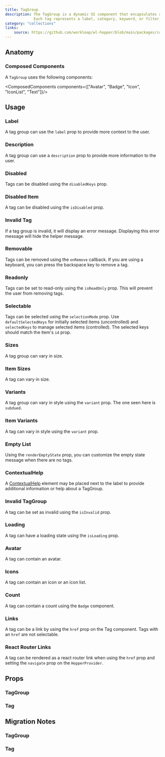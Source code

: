 ```yaml
---
title: TagGroup
description: The TagGroup is a dynamic UI component that encapsulates a collection of tags.
             Each tag represents a label, category, keyword, or filter, and can be used for various groupings
category: "collections"
links:
    source: https://github.com/workleap/wl-hopper/blob/main/packages/components/src/tag/src/TagGroup.tsx
---
```


<Example src="tag/docs/tag-group/preview" />

## Anatomy

### Composed Components

A `TagGroup` uses the following components:

<ComposedComponents components={["Avatar", "Badge", "Icon", "IconList", "Text"]}/>

## Usage

### Label

A tag group can use the `label` prop to provide more context to the user.

<Example src="tag/docs/tag-group/label" />

### Description

A tag group can use a `description` prop to provide more information to the user.

<Example src="tag/docs/tag-group/description" />

### Disabled

Tags can be disabled using the `disabledKeys` prop.

<Example src="tag/docs/tag-group/disabled" />

### Disabled Item

A tag can be disabled using the `isDisabled` prop.

<Example src="tag/docs/tag-group/item/disabled" />

### Invalid Tag

If a tag group is invalid, it will display an error message. Displaying this error message will hide the helper message.

<Example src="tag/docs/tag-group/invalid" />

### Removable

Tags can be removed using the `onRemove` callback.
If you are using a keyboard, you can press the backspace key to remove a tag.

<Example src="tag/docs/tag-group/removable" />

### Readonly

Tags can be set to read-only using the `isReadOnly` prop. This will prevent the user from removing tags.

<Example src="tag/docs/tag-group/readonly" />

### Selectable

Tags can be selected using the `selectionMode` prop.
Use `defaultSelectedKeys` for initially selected items (uncontrolled) and `selectedKeys` to manage selected items (controlled).
The selected keys should match the item's `id` prop.

<Example src="tag/docs/tag-group/selectable" />

### Sizes

A tag group can vary in size.

<Example src="tag/docs/tag-group/sizes" />

### Item Sizes

A tag can vary in size.

<Example src="tag/docs/tag-group/item/sizes" />

### Variants

A tag group can vary in style using the `variant` prop. The one seen here is `subdued`.

<Example src="tag/docs/tag-group/variants" />

### Item Variants

A tag can vary in style using the `variant` prop.

<Example src="tag/docs/tag-group/item/variants" />

### Empty List

Using the `renderEmptyState` prop, you can customize the empty state message when there are no tags.

<Example src="tag/docs/tag-group/empty" />

### ContextualHelp

A [ContextualHelp](/components/ContextualHelp) element may be placed next to the label to provide additional information or help about a TagGroup.

<Example src="tag/docs/tag-group/ContextualHelp" />

### Invalid TagGroup

A tag can be set as invalid using the `isInvalid` prop.

<Example src="tag/docs/tag-group/item/invalid" />

### Loading

A tag can have a loading state using the `isLoading` prop.

<Example src="tag/docs/tag-group/item/loading" />

### Avatar

A tag can contain an avatar.

<Example src="tag/docs/tag-group/item/avatar" />

### Icons

A tag can contain an icon or an icon list.

<Example src="tag/docs/tag-group/item/icons" />

### Count

A tag can contain a count using the `Badge` component.

<Example src="tag/docs/tag-group/item/count" />

### Links

A tag can be a link by using the `href` prop on the Tag component. Tags with an `href` are not selectable.

<Example src="tag/docs/tag-group/item/links" />

### React Router Links

A tag can be rendered as a react router link when using the `href` prop and setting the `navigate` prop on the `HopperProvider`.

<Example src="tag/docs/tag-group/item/reactRouterLinks" />

## Props

### TagGroup

<PropTable component="TagGroup" />

### Tag

<PropTable component="Tag" />

## Migration Notes

### TagGroup

<MigrateGuide src="tag/docs/migration-notes-tag-group" />

### Tag

<MigrateGuide src="tag/docs/migration-notes-tag" />

